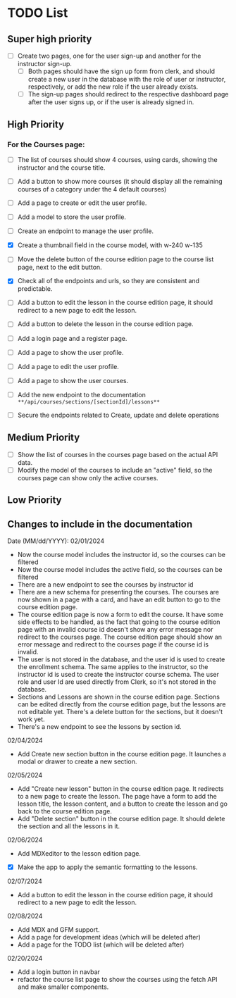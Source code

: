 # TODO List

## Super high priority 
- [ ] Create two pages, one for the user sign-up and another for the instructor sign-up. 
  - [ ] Both pages should have the sign up form from clerk, and should create a new user 
  in the database with the role of user or instructor, respectively, or add the new role 
  if the user already exists. 
  - [ ] The sign-up pages should redirect to the respective dashboard page after the user
  signs up, or if the user is already signed in. 

## High Priority

### For the Courses page: 
- [ ] The list of courses should show 4 courses, using cards,
showing the instructor and the course title. 
- [ ] Add a button to show more courses (it should display all
the remaining courses of a category under the 4 default courses)
- [ ] Add a page to create or edit the user profile. 
- [ ] Add a model to store the user profile. 
- [ ] Create an endpoint to manage the user profile. 
- [x] Create a thumbnail field in the course model, with w-240 w-135 

- [ ] Move the delete button of the course edition page to the course list page,
      next to the edit button.
- [x] Check all of the endpoints and urls, so they are consistent and
      predictable.
- [ ] Add a button to edit the lesson in the course edition page, it should
      redirect to a new page to edit the lesson.
- [ ] Add a button to delete the lesson in the course edition page.
- [ ] Add a login page and a register page.
- [ ] Add a page to show the user profile.
- [ ] Add a page to edit the user profile.
- [ ] Add a page to show the user courses.
- [ ] Add the new endpoint to the documentation
      `**/api/courses/sections/[sectionId]/lessons**`
- [ ] Secure the endpoints related to Create, update and delete operations 


## Medium Priority

- [ ] Show the list of courses in the courses page based on the actual API data.
- [ ] Modify the model of the courses to include an "active" field, so the
      courses page can show only the active courses.

## Low Priority


## Changes to include in the documentation

Date (MM/dd/YYYY): 02/01/2024

- Now the course model includes the instructor id, so the courses can be
  filtered
- Now the course model includes the active field, so the courses can be filtered
- There are a new endpoint to see the courses by instructor id
- There are a new schema for presenting the courses. The courses are now shown
  in a page with a card, and have an edit button to go to the course edition
  page.
- The course edition page is now a form to edit the course. It have some side
  effects to be handled, as the fact that going to the course edition page with
  an invalid course id doesn't show any error message nor redirect to the
  courses page. The course edition page should show an error message and
  redirect to the courses page if the course id is invalid.
- The user is not stored in the database, and the user id is used to create the
  enrollment schema. The same applies to the instructor, so the instructor id is
  used to create the instructor course schema. The user role and user Id are
  used directly from Clerk, so it's not stored in the database.
- Sections and Lessons are shown in the course edition page. Sections can be
  edited directly from the course edition page, but the lessons are not editable
  yet. There's a delete button for the sections, but it doesn't work yet.
- There's a new endpoint to see the lessons by section id.

02/04/2024

- Add Create new section button in the course edition page. It launches a modal
  or drawer to create a new section.

02/05/2024

- Add "Create new lesson" button in the course edition page. It redirects to a
  new page to create the lesson. The page have a form to add the lesson title,
  the lesson content, and a button to create the lesson and go back to the
  course edition page.
- Add "Delete section" button in the course edition page. It should delete the
  section and all the lessons in it.

02/06/2024

- Add MDXeditor to the lesson edition page.
- [x] Make the app to apply the semantic formatting to the lessons.

02/07/2024

- Add a button to edit the lesson in the course edition page, it should redirect
  to a new page to edit the lesson.

02/08/2024

- Add MDX and GFM support.
- Add a page for development ideas (which will be deleted after)
- Add a page for the TODO list (which will be deleted after)

02/20/2024

- Add a login button in navbar
- refactor the course list page to show the courses using the fetch API and make smaller components.

